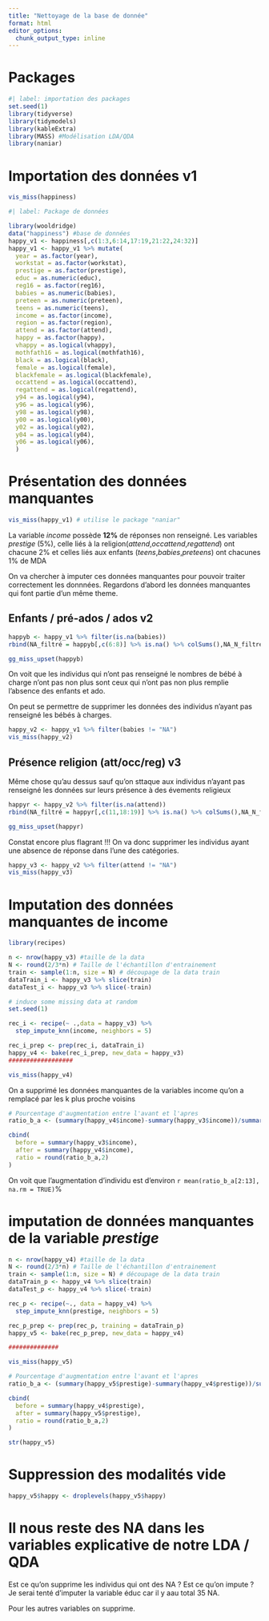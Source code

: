 ```yaml
---
title: "Nettoyage de la base de donnée"
format: html
editor_options: 
  chunk_output_type: inline
---
```


# Packages

```r
#| label: importation des packages
set.seed(1)
library(tidyverse)
library(tidymodels)
library(kableExtra)
library(MASS) #Modélisation LDA/QDA
library(naniar)
```

# Importation des données v1

```r
vis_miss(happiness)
```


```r
#| label: Package de données

library(wooldridge)
data("happiness") #base de données
happy_v1 <- happiness[,c(1:3,6:14,17:19,21:22,24:32)]
happy_v1 <- happy_v1 %>% mutate(
  year = as.factor(year),
  workstat = as.factor(workstat),
  prestige = as.factor(prestige),
  educ = as.numeric(educ),
  reg16 = as.factor(reg16),
  babies = as.numeric(babies),
  preteen = as.numeric(preteen),
  teens = as.numeric(teens),
  income = as.factor(income),
  region = as.factor(region),
  attend = as.factor(attend),
  happy = as.factor(happy),
  vhappy = as.logical(vhappy),
  mothfath16 = as.logical(mothfath16),
  black = as.logical(black),
  female = as.logical(female),
  blackfemale = as.logical(blackfemale),
  occattend = as.logical(occattend),
  regattend = as.logical(regattend),
  y94 = as.logical(y94),
  y96 = as.logical(y96),
  y98 = as.logical(y98),
  y00 = as.logical(y00),
  y02 = as.logical(y02),
  y04 = as.logical(y04),
  y06 = as.logical(y06),
  )
```

# Présentation des données manquantes 

```r
vis_miss(happy_v1) # utilise le package "naniar"
```

La variable *income* possède **12%** de réponses non renseigné. 
Les variables *prestige* (5%), celle liés à la religion(*attend*,*occattend*,*regattend*) ont chacune 2% et celles liés aux enfants (*teens*,*babies*,*preteens*) ont chacunes 1% de MDA

On va chercher à imputer ces données manquantes pour pouvoir traiter correctement les donnnées. Regardons d'abord les données manquantes qui font partie d'un même theme.

## Enfants / pré-ados / ados v2

```r
happyb <- happy_v1 %>% filter(is.na(babies))
rbind(NA_filtré = happyb[,c(6:8)] %>% is.na() %>% colSums(),NA_N_filtré = happy_v1[,c(6:8)] %>% is.na() %>% colSums())
```
```r
gg_miss_upset(happyb)
```
On voit que les individus qui n'ont pas renseigné le nombres de bébé à charge n'ont pas non plus sont ceux qui n'ont pas non plus remplie l'absence des enfants et ado. 

On peut se permettre de supprimer les données des individus n'ayant pas renseigné les bébés à charges.

```r
happy_v2 <- happy_v1 %>% filter(babies != "NA")
vis_miss(happy_v2)
```
## Présence religion (att/occ/reg) v3

Même chose qu'au dessus sauf qu'on sttaque aux individus n'ayant pas renseigné les données sur leurs présence à des évements religieux

```r
happyr <- happy_v2 %>% filter(is.na(attend))
rbind(NA_filtré = happyr[,c(11,18:19)] %>% is.na() %>% colSums(),NA_N_filtré = happy_v2[,c(11,18:19)] %>% is.na() %>% colSums())
```
```r
gg_miss_upset(happyr)
```

Constat encore plus flagrant !!! 
On va donc supprimer les individus ayant une absence de réponse dans l'une des catégories.

```r
happy_v3 <- happy_v2 %>% filter(attend != "NA")
vis_miss(happy_v3)
```

# Imputation des données manquantes de income

```r
library(recipes)

n <- nrow(happy_v3) #taille de la data
N <- round(2/3*n) # Taille de l'échantillon d'entrainement
train <- sample(1:n, size = N) # découpage de la data train
dataTrain_i <- happy_v3 %>% slice(train)
dataTest_i <- happy_v3 %>% slice(-train)

# induce some missing data at random
set.seed(1)

rec_i <- recipe(~ .,data = happy_v3) %>% 
  step_impute_knn(income, neighbors = 5)

rec_i_prep <- prep(rec_i, dataTrain_i)
happy_v4 <- bake(rec_i_prep, new_data = happy_v3)
##################

vis_miss(happy_v4)
```

On a supprimé les données manquantes de la variables income qu'on a remplacé par les k plus proche voisins

```r
# Pourcentage d'augmentation entre l'avant et l'apres
ratio_b_a <- (summary(happy_v4$income)-summary(happy_v3$income))/summary(happy_v4$income)*100 

cbind(
  before = summary(happy_v3$income),
  after = summary(happy_v4$income),
  ratio = round(ratio_b_a,2)
)
```
On voit que l'augmentation d'individu est d'environ `r mean(ratio_b_a[2:13], na.rm = TRUE)`%

# imputation de données manquantes de la variable *prestige*

```r
n <- nrow(happy_v4) #taille de la data
N <- round(2/3*n) # Taille de l'échantillon d'entrainement
train <- sample(1:n, size = N) # découpage de la data train
dataTrain_p <- happy_v4 %>% slice(train)
dataTest_p <- happy_v4 %>% slice(-train)

rec_p <- recipe(~., data = happy_v4) %>% 
  step_impute_knn(prestige, neighbors = 5)

rec_p_prep <- prep(rec_p, training = dataTrain_p)
happy_v5 <- bake(rec_p_prep, new_data = happy_v4)

##############

vis_miss(happy_v5)
```
```r
# Pourcentage d'augmentation entre l'avant et l'apres
ratio_b_a <- (summary(happy_v5$prestige)-summary(happy_v4$prestige))/summary(happy_v5$prestige)*100 

cbind(
  before = summary(happy_v4$prestige),
  after = summary(happy_v5$prestige),
  ratio = round(ratio_b_a,2)
)
```

```r
str(happy_v5)
```

# Suppression des modalités vide
```r
happy_v5$happy <- droplevels(happy_v5$happy)
```

# Il nous reste des NA dans les variables explicative de notre LDA / QDA

Est ce qu'on supprime les individus qui ont des NA ? Est ce qu'on impute ? Je serai tenté d'imputer la variable éduc car il y aau total 35 NA. 

Pour les autres variables on supprime.
